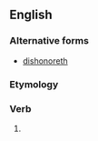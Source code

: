 ==English==

===Alternative forms===
* [[dishonoreth]]

===Etymology===
{{suffix|en|dishonour|eth|nocat=1}}

===Verb===
{{head|en|verb form}}

# {{en-archaic third-person singular of|dishonour}}